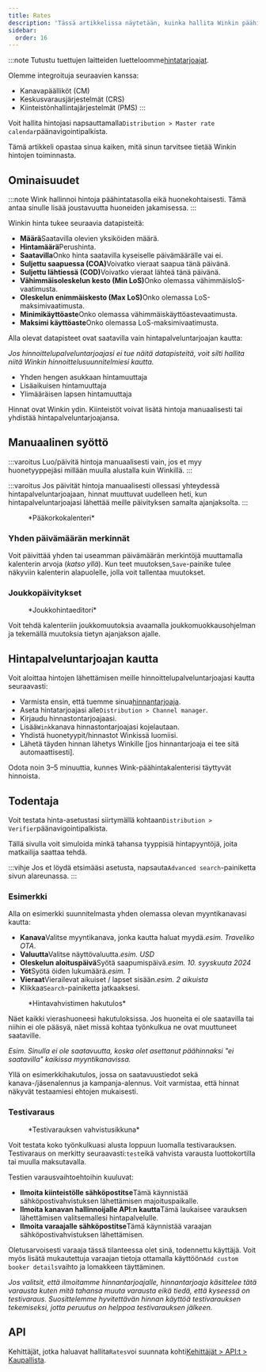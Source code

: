 ```yaml
---
title: Rates
description: 'Tässä artikkelissa näytetään, kuinka hallita Winkin päähinettä.'
sidebar:
  order: 16
---
```


:::note
Tutustu tuettujen laitteiden luetteloomme[hintatarjoajat](/extranet/rate-providers).

Olemme integroituja seuraavien kanssa:

* Kanavapäälliköt (CM)
* Keskusvarausjärjestelmät (CRS)
* Kiinteistönhallintajärjestelmät (PMS)
  :::

Voit hallita hintojasi napsauttamalla`Distribution > Master rate calendar`päänavigointipalkista.

Tämä artikkeli opastaa sinua kaiken, mitä sinun tarvitsee tietää Winkin hintojen toiminnasta.

## Ominaisuudet

:::note
Wink hallinnoi hintoja päähintatasolla eikä huonekohtaisesti. Tämä antaa sinulle lisää joustavuutta huoneiden jakamisessa.
:::

Winkin hinta tukee seuraavia datapisteitä:

* **Määrä**Saatavilla olevien yksiköiden määrä.
* **Hintamäärä**Perushinta.
* **Saatavilla**Onko hinta saatavilla kyseiselle päivämäärälle vai ei.
* **Suljettu saapuessa (COA)**&#x56;oivatko vieraat saapua tänä päivänä.
* **Suljettu lähtiessä (COD)**&#x56;oivatko vieraat lähteä tänä päivänä.
* **Vähimmäisoleskelun kesto (Min LoS)**&#x4F;nko olemassa vähimmäisloS-vaatimusta.
* **Oleskelun enimmäiskesto (Max LoS)**&#x4F;nko olemassa LoS-maksimivaatimusta.
* **Minimikäyttöaste**Onko olemassa vähimmäiskäyttöastevaatimusta.
* **Maksimi käyttöaste**Onko olemassa LoS-maksimivaatimusta.

Alla olevat datapisteet ovat saatavilla vain hintapalveluntarjoajan kautta:

*Jos hinnoittelupalveluntarjoajasi ei tue näitä datapisteitä, voit silti hallita niitä Winkin hinnoittelusuunnitelmiesi kautta.*

* Yhden hengen asukkaan hintamuuttaja
* Lisäaikuisen hintamuuttaja
* Ylimääräisen lapsen hintamuuttaja

Hinnat ovat Winkin ydin. Kiinteistöt voivat lisätä hintoja manuaalisesti tai yhdistää hintapalveluntarjoajansa.

## Manuaalinen syöttö

:::varoitus
Luo/päivitä hintoja manuaalisesti vain, jos et myy huonetyyppejäsi millään muulla alustalla kuin Winkillä.
:::

:::varoitus
Jos päivität hintoja manuaalisesti ollessasi yhteydessä hintapalveluntarjoajaan, hinnat muuttuvat uudelleen heti, kun hintapalveluntarjoajasi lähettää meille päivityksen samalta ajanjaksolta.
:::

<figure>
  <CloudinaryImage width="700" height="251" resize="scale" quality="best" alt="Pääkorkokalenteri" src="academy/rate-calendar" errorImage="noimage_opaque_nyrtl0.png" />

  <figcaption>*Pääkorkokalenteri*</figcaption>
</figure>


### Yhden päivämäärän merkinnät

Voit päivittää yhden tai useamman päivämäärän merkintöjä muuttamalla kalenterin arvoja (*katso yllä*). Kun teet muutoksen,`Save`-painike tulee näkyviin kalenterin alapuolelle, jolla voit tallentaa muutokset.

### Joukkopäivitykset

<figure>
  <CloudinaryImage width="700" height="267" resize="scale" quality="best" alt="Joukkohintaeditori" src="academy/bulk-editor" errorImage="noimage_opaque_nyrtl0.png" />

  <figcaption>*Joukkohintaeditori*</figcaption>
</figure>


Voit tehdä kalenteriin joukkomuutoksia avaamalla joukkomuokkausohjelman ja tekemällä muutoksia tietyn ajanjakson ajalle.

## Hintapalveluntarjoajan kautta

Voit aloittaa hintojen lähettämisen meille hinnoittelupalveluntarjoajasi kautta seuraavasti:

* Varmista ensin, että tuemme sinua[hinnantarjoaja](/extranet/rate-providers).
* Aseta hintatarjoajasi alle`Distribution > Channel manager`.
* Kirjaudu hinnastontarjoajaasi.
* Lisää`Wink`kanava hinnastontarjoajasi kojelautaan.
* Yhdistä huonetyypit/hinnastot Winkissä luomiisi.
* Lähetä täyden hinnan lähetys Winkille \[jos hinnantarjoaja ei tee sitä automaattisesti].

Odota noin 3–5 minuuttia, kunnes Wink-päähintakalenterisi täyttyvät hinnoista.

## Todentaja

Voit testata hinta-asetustasi siirtymällä kohtaan`Distribution > Verifier`päänavigointipalkista.

Tällä sivulla voit simuloida minkä tahansa tyyppisiä hintapyyntöjä, joita matkailija saattaa tehdä.

:::vihje
Jos et löydä etsimääsi asetusta, napsauta`Advanced search`-painiketta sivun alareunassa.
:::

### Esimerkki

Alla on esimerkki suunnitelmasta yhden olemassa olevan myyntikanavasi kautta:

* **Kanava**Valitse myyntikanava, jonka kautta haluat myydä.*esim. Traveliko OTA*.
* **Valuutta**Valitse näyttövaluutta.*esim. USD*
* **Oleskelun aloituspäivä**Syötä saapumispäivä.*esim. 10. syyskuuta 2024*
* **Yöt**Syötä öiden lukumäärä.*esim. 1*
* **Vieraat**Vierailevat aikuiset / lapset sisään.*esim. 2 aikuista*
* Klikkaa`Search`-painiketta jatkaaksesi.

<figure>
  <CloudinaryImage width="350" height="501" resize="scale" quality="best" alt="Arvioijan tulos" src="academy/rate-verifier" errorImage="noimage_opaque_nyrtl0.png" />

  <figcaption>*Hintavahvistimen hakutulos*</figcaption>
</figure>


Näet kaikki vierashuoneesi hakutuloksissa.
Jos huoneita ei ole saatavilla tai niihin ei ole pääsyä, näet missä kohtaa työnkulkua ne ovat muuttuneet saataville.

*Esim. Sinulla ei ole saatavuutta, koska olet asettanut päähinnaksi "ei saatavilla" kaikissa myyntikanavissa.*

Yllä on esimerkkihakutulos, jossa on saatavuustiedot sekä kanava-/jäsenalennus ja kampanja-alennus.
Voit varmistaa, että hinnat näkyvät testaamiesi ehtojen mukaisesti.

### Testivaraus

<figure>
  <CloudinaryImage width="350" height="459" resize="scale" quality="best" alt="Testivarauslomake" src="academy/test-booking" errorImage="noimage_opaque_nyrtl0.png" />

  <figcaption>*Testivarauksen vahvistusikkuna*</figcaption>
</figure>


Voit testata koko työnkulkuasi alusta loppuun luomalla testivarauksen.
Testivaraus on merkitty seuraavasti:`test`eikä vahvista varausta luottokortilla tai muulla maksutavalla.

Testien varausvaihtoehtoihin kuuluvat:

* **Ilmoita kiinteistölle sähköpostitse**Tämä käynnistää sähköpostivahvistuksen lähettämisen majoituspaikalle.
* **Ilmoita kanavan hallinnoijalle API:n kautta**Tämä laukaisee varauksen lähettämisen valitsemallesi hintapalvelulle.
* **Ilmoita varaajalle sähköpostitse**Tämä käynnistää varaajan sähköpostivahvistuksen lähettämisen.

Oletusarvoisesti varaaja tässä tilanteessa olet sinä, todennettu käyttäjä. Voit myös lisätä mukautettuja varaajan tietoja ottamalla käyttöön`Add custom booker details`vaihto ja lomakkeen täyttäminen.

*Jos valitsit, että ilmoitamme hinnantarjoajalle, hinnantarjoaja käsittelee tätä varausta kuten mitä tahansa muuta varausta eikä tiedä, että kyseessä on testivaraus. Suosittelemme hyvitettävän hinnan käyttöä testivarauksen tekemiseksi, jotta peruutus on helppoa testivarauksen jälkeen.*

## API

Kehittäjät, jotka haluavat hallita`Rates`voi suunnata kohti[Kehittäjät > API:t > Kaupallista](/developers/apis/#monetize-api).

